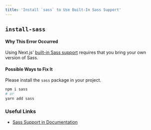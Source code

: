 ```yaml
---
title: 'Install `sass` to Use Built-In Sass Support'
---
```


## `install-sass`

#### Why This Error Occurred

Using Next.js' [built-in Sass support](/docs/pages/building-your-application/styling/sass) requires that you bring your own version of Sass.

#### Possible Ways to Fix It

Please install the `sass` package in your project.

```bash filename="Terminal"
npm i sass
# or
yarn add sass
```

### Useful Links

- [Sass Support in Documentation](/docs/pages/building-your-application/styling/sass)
